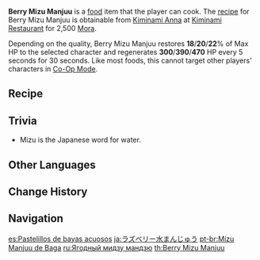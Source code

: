 {{Food Infobox
|id              = 108349
|name            = Berry Mizu Manjuu
|description     = A crystal-clear snack.
|image           = Item Berry Mizu Manjuu.png
|desc_suspicious = It certainly looks like "mizu," or water &mdash; but unfortunately, it tastes like it too. Where did you go wrong?
|desc_basic      = The transparent skin wraps the yellow filling. It is said that some vendors will put these snacks into a small clay bowl and immerse it in water to ensure that the cool mouthfeel is retained. This dish is as transparent as water, but it will not be washed away by flowing water &mdash; this is probably the origin of the name.
|desc_delicious  = The regular, round balls sit upon the plate like coalesced flowing water, and their fillings glisten like pearls. During warm seasons, the very sight of this dish is a balm to the soul, and when it enters your mouth, the mild sweetness that flows out from within causes all your frustrations to vanish without a trace.
|type            = Recovery Dishes
|effectType      = Regeneration
|effect          = Restores (var1)% of Max HP and regenerates (var2) HP every 5 seconds for 30s.
|eff_att1        = HP Restore
|eff_att2        = HP Restore Percent
|eff_att3        = HP Regen
|eff_suspicious1 = 18
|eff_suspicious2 = 300
|eff_basic1      = 20
|eff_basic2      = 390
|eff_delicious1  = 22
|eff_delicious2  = 470
|quality         = 2
|region          = Inazuma
|recipe          = Sold by [[Kiminami Anna]]
}}
'''Berry Mizu Manjuu''' is a [[food]] item that the player can cook. The [[recipe]] for Berry Mizu Manjuu is obtainable from [[Kiminami Anna]] at [[Kiminami Restaurant]] for 2,500 [[Mora]].

Depending on the quality, Berry Mizu Manjuu restores '''18'''/'''20'''/'''22'''% of Max HP to the selected character and regenerates '''300'''/'''390'''/'''470''' HP every 5 seconds for 30 seconds. Like most foods, this cannot target other players' characters in [[Co-Op Mode]].

==Recipe==
{{Recipe
|type = Cooking
|Rice = 2
|Berry = 2
|Sugar = 1
|sort = Rice;Berry;Sugar
}}

==Trivia==
*Mizu {{Lang|ja=水}} is the Japanese word for water.

==Other Languages==
{{Other Languages
|en      = Berry Mizu Manjuu
|zhs     = 树莓水馒头
|zhs_rm  = Shùméi Shuǐ Mántou
|zht     = 樹莓水饅頭
|zht_rm  = Shùméi Shuǐ Mántou
|zh_tl   = Raspberry Mizu Manjuu
|ja      = ラズベリー{{Rubi|水|みず}}まんじゅう
|ja_rm   = Razuberii Mizu Manjuu
|ja_tl   = Raspberry Mizu Manjuu
|ko      = 라즈베리 물방울 떡
|ko_rm   = RajeuBeri Mulbangul Ddeok
|ko_tl   = Raspberry Water Drop Rice Cake
|es      = Pastelillos de bayas acuosos
|es_tl   = Watery Berry Muffins
|fr      = Mizu manju aux baies
|fr_tl   = Berry Mizu Manjuu
|ru      = Ягодный мидзу мандзю
|ru_tl   = Berry Mizu Manjuu
|th      = Berry Mizu Manjuu
|vi      = Mochi Mâm Xôi
|vi_tl   = Raspberry Mochi
|de      = Beeren-Mizu-Dampfbrötchen
|de_tl   = Berry Mizu Steamed Bun
|id      = Berry Mizu Manjuu
|pt      = Mizu Manjuu de Baga
|pt_tl   = 
|tr      = Böğürtlen Tatlısı
|tr_tl   = 
|it      = Mizu manju alle bacche
|it_tl   = Berry Mizu Manjuu
}}

==Change History==
{{Change History|2.2}}

==Navigation==
{{Food Navbox}}

[[es:Pastelillos de bayas acuosos]]
[[ja:ラズベリー水まんじゅう]]
[[pt-br:Mizu Manjuu de Baga]]
[[ru:Ягодный мидзу мандзю]]
[[th:Berry Mizu Manjuu]]